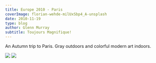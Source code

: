 ---
title: Europe 2010 - Paris
coverImage: florian-wehde-milUxSbp4_A-unsplash
date: 2010-11-19
type: blog
author: Glenn Murray
subtitle: Toujours Magnifique!
---

An Autumn trip to Paris. Gray outdoors and colorful modern art indoors.

<Image src="IleSaintLouis"  />
<TextCollapse src="IleSaintLouis" />
<Image src="PompidouPop2010"  />
<TextCollapse src="PompidouPop2010" />

<KandinskyPompidou2010SlideShow />

